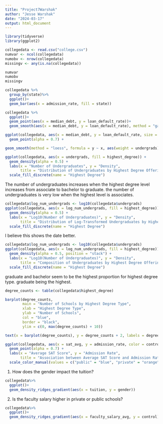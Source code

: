 ```yaml
---
title: "Project7Warshak"
author: "Jesse Warshak"
date: "2024-03-17"
output: html_document
---
```

```r
library(tidyverse)
library(ggplot2)
```


```r
collegedata <- read.csv("college.csv")
numvar <- ncol(collegedata)
numobv <- nrow(collegedata)
missingv <- any(is.na(collegedata))

numvar
numobv
missingv
```

```r
collegedata %>%
  group_by(state)%>%
  ggplot()+
  geom_bar(aes(x = admission_rate, fill = state))
```


```r
collegedata %>%
  ggplot()+
  geom_point(aes(x = median_debt, y = loan_default_rate))+
  geom_smooth(aes(x = median_debt, y = loan_default_rate), method = "gam")
```

```r
ggplot(collegedata, aes(x = median_debt, y = loan_default_rate, size = undergrads)) +
  geom_point(alpha = 0.7) + 

geom_smooth(method = "loess", formula = y ~ x, aes(weight = undergrads), se = FALSE)
```


```r
ggplot(collegedata, aes(x = undergrads, fill = highest_degree)) +
  geom_density(alpha = 0.5) +
  labs(x = "Number of Undergraduates", y = "Density",
       title = "Distribution of Undergraduates by Highest Degree Offering") +
  scale_fill_discrete(name = "Highest Degree")
```
The number of undergraduates increases when the highest degree level increases from associate to bachelor to graduate. the number of undergraduates is very low when the highest level is associates.

```r
collegedata$log_num_undergrads <- log10(collegedata$undergrads)
ggplot(collegedata, aes(x = log_num_undergrads, fill = highest_degree)) +
  geom_density(alpha = 0.5) +
  labs(x = "Log10(Number of Undergraduates)", y = "Density",
       title = "Distribution of Log-Transformed Undergraduates by Highest Degree Offering") +
  scale_fill_discrete(name = "Highest Degree")
```
I believe this shows the date better.


```r
collegedata$log_num_undergrads <- log10(collegedata$undergrads)
ggplot(collegedata, aes(x = log_num_undergrads, fill = highest_degree)) +
  geom_density(alpha = 0.5, position = "stack") +
  labs(x = "Log10(Number of Undergraduates)", y = "Density",
       title = "Composition of Undergraduates by Highest Degree Offering") +
  scale_fill_discrete(name = "Highest Degree")
```
graduate and bachelor seem to be the highest proportion for highest degree type. graduate being the highest.
```r
degree_counts <- table(collegedata$highest_degree)

barplot(degree_counts, 
        main = "Number of Schools by Highest Degree Type",
        xlab = "Highest Degree Type",
        ylab = "Number of Schools",
        col = "blue", 
        border = "black",
        ylim = c(0, max(degree_counts) + 10)) 

text(x = barplot(degree_counts), y = degree_counts + 2, labels = degree_counts, pos = 3)
```

```r
ggplot(collegedata, aes(x = sat_avg, y = admission_rate, color = control)) +
  geom_point(alpha = 0.7) +
  labs(x = "Average SAT Score", y = "Admission Rate",
       title = "Association between Average SAT Score and Admission Rate") +
  scale_color_manual(values = c("public" = "blue", "private" = "orange"))
```

1. How does the gender impact the tuition?
```r
collegedata%>%
  ggplot()+
  geom_density_ridges_gradient(aes(x = tuition, y = gender))
```

2. Is the faculty salary higher in private or public schools?
```r
collegedata%>%
  ggplot()+
  geom_density_ridges_gradient(aes(x = faculty_salary_avg, y = control))
```
